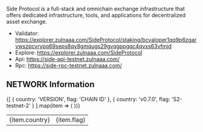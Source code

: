 

<ImageWithText 
  src="/logos/side-protocol.jpg" 
  alt="side protocol logo" 
  text="Side Protocol" 
/>

Side Protocol is a full-stack and omnichain exchange infrastructure that offers dedicated infrastructure, tools, and applications for decentralized asset exchange.

- Validator: https://explorer.zulnaaa.com/SideProtocol/staking/bcvaloper1qq9p6zgarvwszpcvrypq69seps8qy8gmqugs29gvqgppgqc4qvxs63vfmjd
- Explore: https://explorer.zulnaaa.com/SideProtocol
- Api: https://side-api-testnet.zulnaaa.com/
- Rpc: https://side-rpc-testnet.zulnaaa.com/



## NETWORK Information
<table>
  <tbody>
    {[
      { country: 'VERSION', flag: 'CHAIN ID' },
      { country: 'v0.7.0', flag: 'S2-testnet-2' }
    ].map(item => (
      <tr key={item.country}>
        <td>{item.country}</td>
        <td>{item.flag}</td>
      </tr>
    ))}
  </tbody>
</table>

